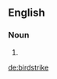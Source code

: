 ==English==

===Noun===
{{en-noun}}

# {{alternative form of|bird strike|lang=en}}

[[de:birdstrike]]